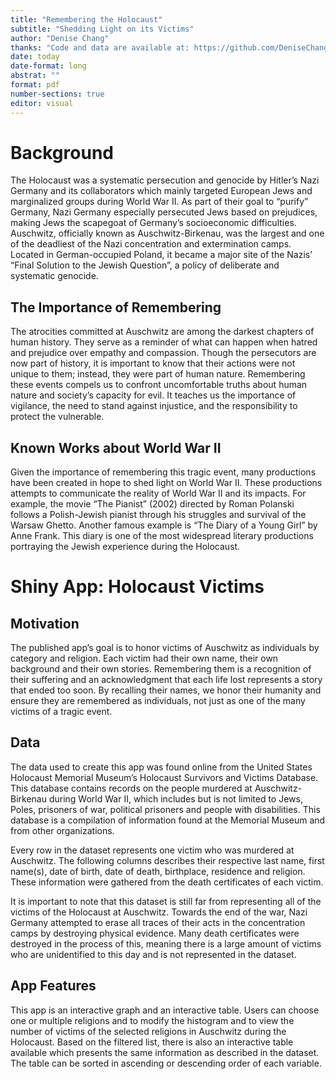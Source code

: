 ```yaml
---
title: "Remembering the Holocaust"
subtitle: "Shedding Light on its Victims"
author: "Denise Chang"
thanks: "Code and data are available at: https://github.com/DeniseChang9/STA302_ME2/ The published app is available at: https://eaqozf-denise-chang.shinyapps.io/Holocaust_victim/"
date: today
date-format: long
abstrat: ""
format: pdf
number-sections: true
editor: visual
---
```


# Background
The Holocaust was a systematic persecution and genocide by Hitler's Nazi Germany and its collaborators which mainly targeted European Jews and marginalized groups during World War II. As part of their goal to "purify" Germany, Nazi Germany especially persecuted Jews based on prejudices, making Jews the scapegoat of Germany's socioeconomic difficulties. Auschwitz, officially known as Auschwitz-Birkenau, was the largest and one of the deadliest of the Nazi concentration and extermination camps. Located in German-occupied Poland, it became a major site of the Nazis' "Final Solution to the Jewish Question", a policy of deliberate and systematic genocide.

## The Importance of Remembering
The atrocities committed at Auschwitz are among the darkest chapters of human history. They serve as a reminder of what can happen when hatred and prejudice over empathy and compassion. Though the persecutors are now part of history, it is important to know that their actions were not unique to them; instead, they were part of human nature. Remembering these events compels us to confront uncomfortable truths about human nature and society's capacity for evil. It teaches us the importance of vigilance, the need to stand against injustice, and the responsibility to protect the vulnerable.

## Known Works about World War II
Given the importance of remembering this tragic event, many productions have been created in hope to shed light on World War II. These productions attempts to communicate the reality of World War II and its impacts. For example, the movie "The Pianist" (2002) directed by Roman Polanski follows a Polish-Jewish pianist through his struggles and survival of the Warsaw Ghetto. Another famous example is "The Diary of a Young Girl" by Anne Frank. This diary is one of the most widespread literary productions portraying the Jewish experience during the Holocaust.

# Shiny App: Holocaust Victims
## Motivation
The published app's goal is to honor victims of Auschwitz as individuals by category and religion. Each victim had their own name, their own background and their own stories. Remembering them is a recognition of their suffering and an acknowledgment that each life lost represents a story that ended too soon. By recalling their names, we honor their humanity and ensure they are remembered as individuals, not just as one of the many victims of a tragic event.

## Data
The data used to create this app was found online from the United States Holocaust Memorial Museum's Holocaust Survivors and Victims Database. This database contains records on the people murdered at Auschwitz-Birkenau during World War II, which includes but is not limited to Jews, Poles, prisoners of war, political prisoners and people with disabilities. This database is a compilation of information found at the Memorial Museum and from other organizations.


Every row in the dataset represents one victim who was murdered at Auschwitz. The following columns describes their respective last name, first name(s), date of birth, date of death, birthplace, residence and religion. These information were gathered from the death certificates of each victim.

It is important to note that this dataset is still far from representing all of the victims of the Holocaust at Auschwitz. Towards the end of the war, Nazi Germany attempted to erase all traces of their acts in the concentration camps by destroying physical evidence. Many death certificates were destroyed in the process of this, meaning there is a large amount of victims who are unidentified to this day and is not represented in the dataset. 

## App Features
This app is an interactive graph and an interactive table. Users can choose one or multiple religions and to modify the histogram and to view the number of victims of the selected religions in Auschwitz during the Holocaust. Based on the filtered list, there is also an interactive table available which presents the same information as described in the dataset. The table can be sorted in ascending or descending order of each variable. 
